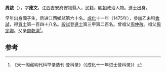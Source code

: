 '''周啟'''（{{bd|1435年||？}}），字'''應文'''，江西吉安府安福縣人，民籍，[[明朝|明朝]]政治人物。進士出身。

早年出身國子生，后进江西鄉試第六十名。[[成化|成化]]十一年（1475年），參加乙未科[[會試|會試]]，得[[貢士|貢士]]第一百四十八名。[[殿試|殿試]]登[[進士|進士]]第三甲第二百名。曾祖父[[周仲敬|周仲敬]]。祖父[[周定卿|周定卿]]。父亲[[周乾濟|周乾濟]]<ref>《天一阁藏明代科举录选刊·登科录》（《成化十一年进士登科录》）</ref>。

==参考==
{{reflist}}
{{明朝人物小作品}}
{{成化十一年乙未科殿試金榜}}